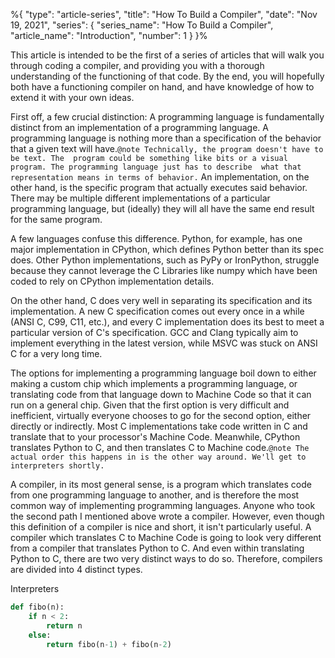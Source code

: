 %{
    "type": "article-series",
    "title": "How To Build a Compiler",
    "date": "Nov 19, 2021",
    "series": {
        "series_name": "How To Build a Compiler",
        "article_name": "Introduction",
        "number": 1
    }
}%

This article is intended to be the first of a series of articles that will walk you through coding a
compiler, and providing you with a thorough understanding of the functioning of that code. By the end,
you will hopefully both have a functioning compiler on hand, and have knowledge of how to extend it
with your own ideas.

First off, a few crucial distinction: A programming language is fundamentally distinct from an
implementation of a programming language. A programming language is nothing more than a specification
of the behavior that a given text will have.`@note Technically, the program doesn't have to be text. The 
program could be something like bits or a visual program. The programming language just has to describe 
what that representation means in terms of behavior.` An implementation, on the other hand, is the 
specific program that actually executes said behavior. There may be multiple different implementations of 
a particular programming language, but (ideally) they will all have the same end result for the same program.

A few languages confuse this difference. Python, for example, has one major implementation in CPython, which
defines Python better than its spec does. Other Python implementations, such as PyPy or IronPython, struggle 
because they cannot leverage the C Libraries like numpy which have been coded to rely on CPython implementation
details. 

On the other hand, C does very well in separating its specification and its implementation. A new C specification
comes out every once in a while (ANSI C, C99, C11, etc.), and every C implementation does its best to meet a 
particular version of C's specification. GCC and Clang typically aim to implement everything in the latest version, 
while MSVC was stuck on ANSI C for a very long time.  

The options for implementing a programming language boil down to either making a custom chip which implements a 
programming language, or translating code from that language down to Machine Code so that it can run on a general 
chip. Given that the first option is very difficult and inefficient, virtually everyone chooses to go for the
second option, either directly or indirectly. Most C implementations take code written in C and translate that
to your processor's Machine Code. Meanwhile, CPython translates Python to C, and then translates C to Machine 
code.`@note The actual order this happens in is the other way around. We'll get to interpreters shortly.`

A compiler, in its most general sense, is a program which translates code from one programming language to another,
and is therefore the most common way of implementing programming languages. Anyone who took the second path I mentioned
above wrote a compiler. However, even though this definition of a compiler is nice and short, it isn't particularly 
useful. A compiler which translates C to Machine Code is going to look very different from a compiler that translates
Python to C. And even within translating Python to C, there are two very distinct ways to do so. Therefore, compilers
are divided into 4 distinct types.  

Interpreters

```@main.py
def fibo(n):
    if n < 2:
        return n
    else:
        return fibo(n-1) + fibo(n-2)
```